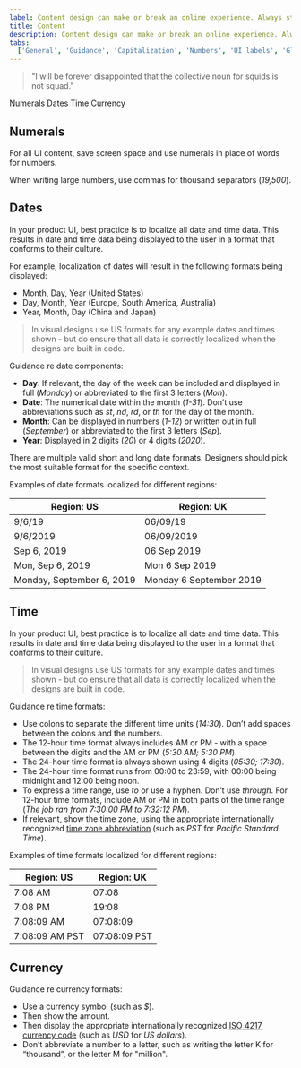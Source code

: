 ```yaml
---
label: Content design can make or break an online experience. Always strive for writing that is clear, concise, and on-brand.
title: Content
description: Content design can make or break an online experience. Always strive for writing that is clear, concise, and on-brand.
tabs:
  ['General', 'Guidance', 'Capitalization', 'Numbers', 'UI labels', 'Glossary']
---
```


> "I will be forever disappointed that the collective noun for squids is not squad."

<AnchorLinks>

<AnchorLink>Numerals</AnchorLink>
<AnchorLink>Dates</AnchorLink>
<AnchorLink>Time</AnchorLink>
<AnchorLink>Currency</AnchorLink>

</AnchorLinks>

## Numerals

For all UI content, save screen space and use numerals in place of words for numbers.

<Row>
  <Column colMd={4} colLg={4}>
    <DoDontExample
      type="do"
      text="You can add up to 8 connectors."
      aspectRatio="1:1"
    />
  </Column>
  <Column colMd={4} colLg={4}>
    <DoDontExample
      text="You can add up to eight connectors."
      aspectRatio="1:1"
    />
  </Column>
</Row>

When writing large numbers, use commas for thousand separators (_19,500_).

## Dates

In your product UI, best practice is to localize all date and time data. This results in date and time data being displayed to the user in a format that conforms to their culture.

For example, localization of dates will result in the following formats being displayed:

- Month, Day, Year (United States)
- Day, Month, Year (Europe, South America, Australia)
- Year, Month, Day (China and Japan)

> In visual designs use US formats for any example dates and times shown - but do ensure that all data is correctly localized when the designs are built in code.

Guidance re date components:

- **Day**: If relevant, the day of the week can be included and displayed in full (_Monday_) or abbreviated to the first 3 letters (_Mon_).
- **Date**: The numerical date within the month (_1-31_). Don’t use abbreviations such as _st_, _nd_, _rd_, or _th_ for the day of the month.
- **Month**: Can be displayed in numbers (_1-12_) or written out in full (_September_) or abbreviated to the first 3 letters (_Sep_).
- **Year**: Displayed in 2 digits (_20_) or 4 digits (_2020_).

There are multiple valid short and long date formats. Designers should pick the most suitable format for the specific context.

Examples of date formats localized for different regions:

| Region: US                | Region: UK              |
| ------------------------- | ----------------------- |
| 9/6/19                    | 06/09/19                |
| 9/6/2019                  | 06/09/2019              |
| Sep 6, 2019               | 06 Sep 2019             |
| Mon, Sep 6, 2019          | Mon 6 Sep 2019          |
| Monday, September 6, 2019 | Monday 6 September 2019 |

## Time

In your product UI, best practice is to localize all date and time data. This results in date and time data being displayed to the user in a format that conforms to their culture.

> In visual designs use US formats for any example dates and times shown - but do ensure that all data is correctly localized when the designs are built in code.

Guidance re time formats:

- Use colons to separate the different time units (_14:30_). Don’t add spaces between the colons and the numbers.
- The 12-hour time format always includes AM or PM - with a space between the digits and the AM or PM (_5:30 AM; 5:30 PM_).
- The 24-hour time format is always shown using 4 digits (_05:30; 17:30_).
- The 24-hour time format runs from 00:00 to 23:59, with 00:00 being midnight and 12:00 being noon.
- To express a time range, use _to_ or use a hyphen. Don’t use _through_. For 12-hour time formats, include AM or PM in both parts of the time range (_The job ran from 7:30:00 PM to 7:32:12 PM_).
- If relevant, show the time zone, using the appropriate internationally recognized [time zone abbreviation](https://en.wikipedia.org/wiki/List_of_time_zone_abbreviations) (such as _PST_ for _Pacific Standard Time_).

Examples of time formats localized for different regions:

| Region: US     | Region: UK   |
| -------------- | ------------ |
| 7:08 AM        | 07:08        |
| 7:08 PM        | 19:08        |
| 7:08:09 AM     | 07:08:09     |
| 7:08:09 AM PST | 07:08:09 PST |

## Currency

Guidance re currency formats:

- Use a currency symbol (such as _\$_).
- Then show the amount.
- Then display the appropriate internationally recognized [ISO 4217 currency code](https://en.wikipedia.org/wiki/ISO_4217#Active_codes) (such as _USD_ for _US dollars_).
- Don’t abbreviate a number to a letter, such as writing the letter K for “thousand”, or the letter M for "million".

<Row>
  <Column colMd={4} colLg={4}>
    <DoDontExample
      type="do"
      text="$100 USD; $100 AUD; £100 GBP; €100 EUR"
      aspectRatio="1:1"
    />
  </Column>
</Row>
<Row>
  <Column colMd={4} colLg={4}>
    <DoDontExample
      type="do"
      text="The contract is worth $4 million USD."
      aspectRatio="1:1"
    />
  </Column>
  <Column colMd={4} colLg={4}>
    <DoDontExample
      text="The contract is worth USD 4M."
      aspectRatio="1:1"
    />
  </Column>
</Row>
<Row>
  <Column colMd={4} colLg={4}>
    <DoDontExample
      type="do"
      text="The contract is worth $4,000,000 USD."
      aspectRatio="1:1"
    />
  </Column>
  <Column colMd={4} colLg={4}>
    <DoDontExample
      text="The marketing campaign cost approximately USD 18K."
      aspectRatio="1:1"
    />
  </Column>
</Row>
